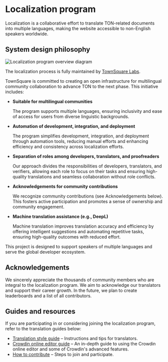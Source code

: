 
# Localization program

Localization is a collaborative effort to translate TON-related documents into multiple languages, making the website accessible to non-English speakers worldwide.

## System design philosophy

![Localization program overview diagram](/img/localizationProgramGuideline/localization-program.png)

The localization process is fully maintained by [TownSquare Labs](https://github.com/TownSquareXYZ).

TownSquare is committed to creating an open infrastructure for multilingual community collaboration to advance TON to the next phase. This initiative includes:

- **Suitable for multilingual communities**

  The program supports multiple languages, ensuring inclusivity and ease of access for users from diverse linguistic backgrounds.

- **Automation of development, integration, and deployment**

  The program simplifies development, integration, and deployment through automation tools, reducing manual efforts and enhancing efficiency and consistency across localization efforts.

- **Separation of roles among developers, translators, and proofreaders**

  Our approach divides the responsibilities of developers, translators, and verifiers, allowing each role to focus on their tasks and ensuring high-quality translations and seamless collaboration without role conflicts.

- **Acknowledgements for community contributions**

  We recognize community contributions (see Acknowledgements below). This fosters active participation and promotes a sense of ownership and community engagement.

- **Machine translation assistance (e.g., DeepL)**

  Machine translation improves translation accuracy and efficiency by offering intelligent suggestions and automating repetitive tasks, ensuring high-quality outcomes with reduced effort.

This project is designed to support speakers of multiple languages and serve the global developer ecosystem.

## Acknowledgements

We sincerely appreciate the thousands of community members who are integral to the localization program. We aim to acknowledge our translators and support their career growth. In the future, we plan to create leaderboards and a list of all contributors.

## Guides and resources

If you are participating in or considering joining the localization program, refer to the translation guides below:

- [Translation style guide](/v3/contribute/localization-program/translation-style-guide) – Instructions and tips for translators.
- [Crowdin online editor guide](https://support.crowdin.com/online-editor/) – An in-depth guide to using the Crowdin online editor and some of Crowdin's advanced features.
- [How to contribute](/v3/contribute/localization-program/how-to-contribute/) – Steps to join and participate.

<Feedback />
